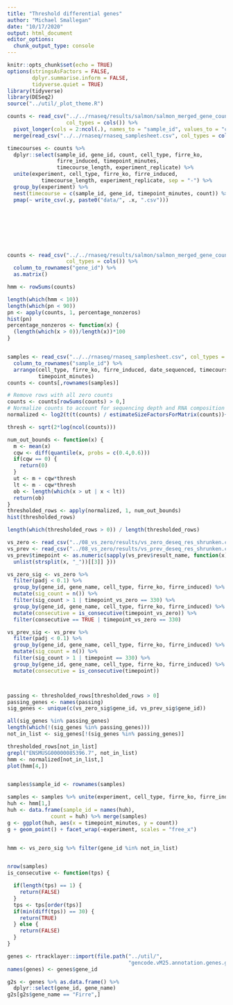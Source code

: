 ```yaml
---
title: "Threshold differential genes"
author: "Michael Smallegan"
date: "10/17/2020"
output: html_document
editor_options: 
  chunk_output_type: console
---
```


```r
knitr::opts_chunk$set(echo = TRUE)
options(stringsAsFactors = FALSE,
        dplyr.summarise.inform = FALSE,
        tidyverse.quiet = TRUE)
library(tidyverse)
library(DESeq2)
source("../util/_plot_theme.R")
```

```r
counts <- read_csv("../../rnaseq/results/salmon/salmon_merged_gene_counts.csv",
                   col_types = cols()) %>%
  pivot_longer(cols = 2:ncol(.), names_to = "sample_id", values_to = "count") %>%
  merge(read_csv("../../rnaseq/rnaseq_samplesheet.csv", col_types = cols()))

timecourses <- counts %>%
  dplyr::select(sample_id, gene_id, count, cell_type, firre_ko,
                firre_induced, timepoint_minutes, 
                timecourse_length, experiment_replicate) %>%
  unite(experiment, cell_type, firre_ko, firre_induced,
           timecourse_length, experiment_replicate, sep = "-") %>%
  group_by(experiment) %>%
  nest(timecourse = c(sample_id, gene_id, timepoint_minutes, count)) %>%
  pmap(~ write_csv(.y, paste0("data/", .x, ".csv")))








counts <- read_csv("../../rnaseq/results/salmon/salmon_merged_gene_counts.csv",
                   col_types = cols()) %>%
  column_to_rownames("gene_id") %>% 
  as.matrix() 

hmm <- rowSums(counts)

length(which(hmm < 10))
length(which(pn < 90))
pn <- apply(counts, 1, percentage_nonzeros)
hist(pn)
percentage_nonzeros <- function(x) {
  (length(which(x > 0))/length(x))*100
}


samples <- read_csv("../../rnaseq/rnaseq_samplesheet.csv", col_types = cols()) %>%
  column_to_rownames("sample_id") %>%
  arrange(cell_type, firre_ko, firre_induced, date_sequenced, timecourse_length,
          timepoint_minutes)
counts <- counts[,rownames(samples)]

# Remove rows with all zero counts
counts <- counts[rowSums(counts) > 0,]
# Normalize counts to account for sequencing depth and RNA composition
normalized <- log2(t(t(counts) / estimateSizeFactorsForMatrix(counts))+1)

thresh <- sqrt(2*log(ncol(counts)))

num_out_bounds <- function(x) {
  m <- mean(x)
  cqw <- diff(quantile(x, probs = c(0.4,0.6)))
  if(cqw == 0) {
    return(0)
  }
  ut <- m + cqw*thresh
  lt <- m - cqw*thresh
  ob <- length(which(x > ut | x < lt))
  return(ob)
}
thresholded_rows <- apply(normalized, 1, num_out_bounds)
hist(thresholded_rows)

length(which(thresholded_rows > 0)) / length(thresholded_rows)

```

```r
vs_zero <- read_csv("../08_vs_zero/results/vs_zero_deseq_res_shrunken.csv")
vs_prev <- read_csv("../08_vs_zero/results/vs_prev_deseq_res_shrunken.csv")
vs_prev$timepoint <- as.numeric(sapply(vs_prev$result_name, function(x) {
  unlist(strsplit(x, "_"))[[3]] }))

vs_zero_sig <- vs_zero %>% 
  filter(padj < 0.1) %>%
  group_by(gene_id, gene_name, cell_type, firre_ko, firre_induced) %>%
  mutate(sig_count = n()) %>%
  filter(sig_count > 1 | timepoint_vs_zero == 330) %>%
  group_by(gene_id, gene_name, cell_type, firre_ko, firre_induced) %>%
  mutate(consecutive = is_consecutive(timepoint_vs_zero)) %>%
  filter(consecutive == TRUE | timepoint_vs_zero == 330)

vs_prev_sig <- vs_prev %>% 
  filter(padj < 0.1) %>%
  group_by(gene_id, gene_name, cell_type, firre_ko, firre_induced) %>%
  mutate(sig_count = n()) %>%
  filter(sig_count > 1 | timepoint == 330) %>%
  group_by(gene_id, gene_name, cell_type, firre_ko, firre_induced) %>%
  mutate(consecutive = is_consecutive(timepoint))



passing <- thresholded_rows[thresholded_rows > 0]
passing_genes <- names(passing)
sig_genes <- unique(c(vs_zero_sig$gene_id, vs_prev_sig$gene_id))

all(sig_genes %in% passing_genes)
length(which(!(sig_genes %in% passing_genes)))
not_in_list <- sig_genes[!(sig_genes %in% passing_genes)]

thresholded_rows[not_in_list]
grepl("ENSMUSG00000085396.7", not_in_list)
hmm <- normalized[not_in_list,]
plot(hmm[4,])


samples$sample_id <- rownames(samples)

samples <- samples %>% unite(experiment, cell_type, firre_ko, firre_induced, timecourse_length, remove = F)
huh <- hmm[1,]
huh <- data.frame(sample_id = names(huh),
              count = huh) %>% merge(samples)
g <- ggplot(huh, aes(x = timepoint_minutes, y = count))
g + geom_point() + facet_wrap(~experiment, scales = "free_x")


hmm <- vs_zero_sig %>% filter(gene_id %in% not_in_list)


nrow(samples)
is_consecutive <- function(tps) {

  if(length(tps) == 1) {
    return(FALSE)
  }
  tps <- tps[order(tps)]
  if(min(diff(tps)) == 30) {
    return(TRUE)
  } else {
    return(FALSE)
  }
}

```

```r
genes <- rtracklayer::import(file.path("../util/",
                                       "gencode.vM25.annotation.genes.gtf"))
names(genes) <- genes$gene_id

g2s <- genes %>% as.data.frame() %>%
  dplyr::select(gene_id, gene_name)
g2s[g2s$gene_name == "Firre",]
```



